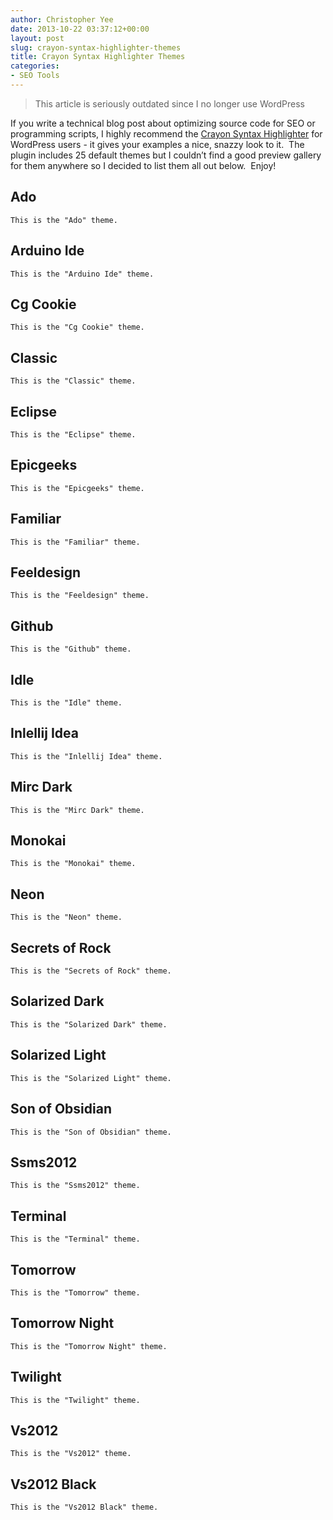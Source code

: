 ```yaml
---
author: Christopher Yee
date: 2013-10-22 03:37:12+00:00
layout: post
slug: crayon-syntax-highlighter-themes
title: Crayon Syntax Highlighter Themes
categories:
- SEO Tools
---
```


> This article is seriously outdated since I no longer use WordPress

If you write a technical blog post about optimizing source code for SEO or programming scripts, I highly recommend the [Crayon Syntax Highlighter](http://wordpress.org/plugins/crayon-syntax-highlighter/) for WordPress users - it gives your examples a nice, snazzy look to it.  The plugin includes 25 default themes but I couldn't find a good preview gallery for them anywhere so I decided to list them all out below.  Enjoy!


## Ado



    
    This is the "Ado" theme.




## Arduino Ide



    
    This is the "Arduino Ide" theme.




## Cg Cookie



    
    This is the "Cg Cookie" theme.




## Classic



    
    This is the "Classic" theme.




## Eclipse



    
    This is the "Eclipse" theme.





## Epicgeeks



    
    This is the "Epicgeeks" theme.




## Familiar



    
    This is the "Familiar" theme.




## Feeldesign



    
    This is the "Feeldesign" theme.




## Github



    
    This is the "Github" theme.




## Idle



    
    This is the "Idle" theme.




## Inlellij Idea



    
    This is the "Inlellij Idea" theme.




## Mirc Dark



    
    This is the "Mirc Dark" theme.




## Monokai



    
    This is the "Monokai" theme.




## Neon



    
    This is the "Neon" theme.




## Secrets of Rock



    
    This is the "Secrets of Rock" theme.




## Solarized Dark



    
    This is the "Solarized Dark" theme.




## Solarized Light



    
    This is the "Solarized Light" theme.




## Son of Obsidian



    
    This is the "Son of Obsidian" theme.




## Ssms2012



    
    This is the "Ssms2012" theme.




## Terminal



    
    This is the "Terminal" theme.




## Tomorrow



    
    This is the "Tomorrow" theme.




## Tomorrow Night



    
    This is the "Tomorrow Night" theme.




## Twilight



    
    This is the "Twilight" theme.




## Vs2012



    
    This is the "Vs2012" theme.




## Vs2012 Black



    
    This is the "Vs2012 Black" theme.
